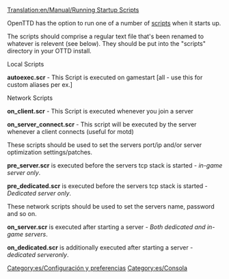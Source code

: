 [[Translation:en/Manual/Running Startup Scripts]]
{{es/Traducción|Running Startup Scripts|0}}

OpenTTD has the option to run one of a number of [[en/Archive/Manual/Scripts|scripts]] when it starts up.

The scripts should comprise a regular text file that's been renamed to whatever is relevent (see below). They should be put into the "scripts" directory in your OTTD install.

Local Scripts

'''autoexec.scr''' - This Script is executed on gamestart [all - use this for custom aliases per ex.]

Network Scripts

'''on_client.scr''' - This Script is executed whenever you join a server

'''on_server_connect.scr''' - This script will be executed by the server whenever a client connects (useful for motd)



These scripts should be used to set the servers port/ip and/or server optimization settings/patches.

'''pre_server.scr''' is executed before the servers tcp stack is started - ''in-game server only''.

'''pre_dedicated.scr''' is executed before the servers tcp stack is started - ''Dedicated server only''.


These network scripts should be used to set the servers name, password and so on.

'''on_server.scr''' is executed after starting a server - ''Both dedicated and in-game servers''.

'''on_dedicated.scr''' is additionally executed after starting a server - ''dedicated serveronly''.



[[Category:es/Configuración y preferencias]]
[[Category:es/Consola]]